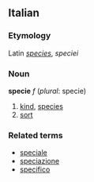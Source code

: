 ==Italian==
===Etymology===
Latin ''[[species]]'', ''speciei''
===Noun===
'''specie''' ''f'' (''plural'': specie)

# [[kind]], [[species]]
# [[sort]]

===Related terms===
*[[speciale]]
*[[speciazione]]
*[[specifico]]